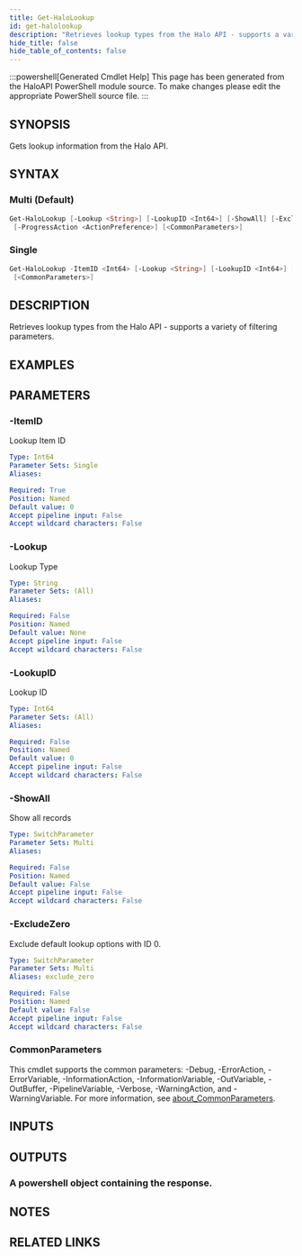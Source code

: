 ```yaml
---
title: Get-HaloLookup
id: get-halolookup
description: "Retrieves lookup types from the Halo API - supports a variety of filtering parameters."
hide_title: false
hide_table_of_contents: false
---
```


:::powershell[Generated Cmdlet Help]
This page has been generated from the HaloAPI PowerShell module source. To make changes please edit the appropriate PowerShell source file.
:::

## SYNOPSIS

Gets lookup information from the Halo API.

## SYNTAX

### Multi (Default)

```powershell
Get-HaloLookup [-Lookup <String>] [-LookupID <Int64>] [-ShowAll] [-ExcludeZero]
 [-ProgressAction <ActionPreference>] [<CommonParameters>]
```

### Single

```powershell
Get-HaloLookup -ItemID <Int64> [-Lookup <String>] [-LookupID <Int64>] [-ProgressAction <ActionPreference>]
 [<CommonParameters>]
```

## DESCRIPTION

Retrieves lookup types from the Halo API - supports a variety of filtering parameters.

## EXAMPLES

## PARAMETERS

### -ItemID

Lookup Item ID

```yaml
Type: Int64
Parameter Sets: Single
Aliases:

Required: True
Position: Named
Default value: 0
Accept pipeline input: False
Accept wildcard characters: False
```

### -Lookup

Lookup Type

```yaml
Type: String
Parameter Sets: (All)
Aliases:

Required: False
Position: Named
Default value: None
Accept pipeline input: False
Accept wildcard characters: False
```

### -LookupID

Lookup ID

```yaml
Type: Int64
Parameter Sets: (All)
Aliases:

Required: False
Position: Named
Default value: 0
Accept pipeline input: False
Accept wildcard characters: False
```

### -ShowAll

Show all records

```yaml
Type: SwitchParameter
Parameter Sets: Multi
Aliases:

Required: False
Position: Named
Default value: False
Accept pipeline input: False
Accept wildcard characters: False
```

### -ExcludeZero

Exclude default lookup options with ID 0.

```yaml
Type: SwitchParameter
Parameter Sets: Multi
Aliases: exclude_zero

Required: False
Position: Named
Default value: False
Accept pipeline input: False
Accept wildcard characters: False
```

### CommonParameters

This cmdlet supports the common parameters: -Debug, -ErrorAction, -ErrorVariable, -InformationAction, -InformationVariable, -OutVariable, -OutBuffer, -PipelineVariable, -Verbose, -WarningAction, and -WarningVariable. For more information, see [about_CommonParameters](http://go.microsoft.com/fwlink/?LinkID=113216).

## INPUTS


## OUTPUTS

### A powershell object containing the response.

## NOTES

## RELATED LINKS
